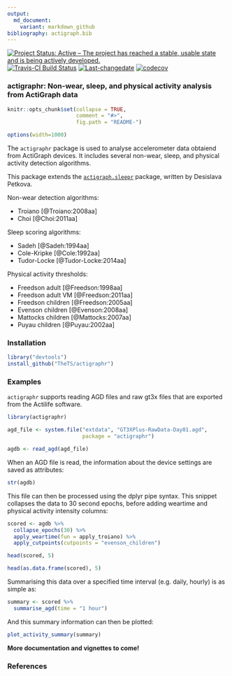 ```yaml
---
output:
  md_document:
    variant: markdown_github
bibliography: actigraph.bib
---
```

[![Project Status: Active – The project has reached a stable, usable state and is being actively developed.](http://www.repostatus.org/badges/latest/active.svg)](http://www.repostatus.org/#active)
[![Travis-CI Build Status](https://travis-ci.org/TheTS/actigraphr.svg?branch=master)](https://travis-ci.org/TheTS/actigraphr)
[![Last-changedate](https://img.shields.io/badge/last%20change-`r gsub('-', '--', Sys.Date())`-yellowgreen.svg)](/commits/master)
[![codecov](https://codecov.io/gh/TheTS/actigraphr/branch/master/graph/badge.svg)](https://codecov.io/gh/TheTS/actigraphr)

<!-- README.md is generated from README.Rmd. Please edit that file -->

### actigraphr: Non-wear, sleep, and physical activity analysis from ActiGraph data

```r
knitr::opts_chunk$set(collapse = TRUE, 
                      comment = "#>",
                      fig.path = "README-")

options(width=1000) 
```

The `actigraphr` package is used to analyse accelerometer data obtaiend from ActiGraph devices. It includes several non-wear, sleep, and physical activity detection algorithms. 

This package extends the [`actigraph.sleepr`](https://github.com/dipetkov/actigraph.sleepr) package, written by Desislava Petkova.

Non-wear detection algorithms:

  * Troiano [@Troiano:2008aa]
  * Choi [@Choi:2011aa]
  
Sleep scoring algorithms:

  * Sadeh [@Sadeh:1994aa]
  * Cole-Kripke [@Cole:1992aa]
  * Tudor-Locke [@Tudor-Locke:2014aa]
  
Physical activity thresholds:

  * Freedson adult [@Freedson:1998aa]
  * Freedson adult VM [@Freedson:2011aa]
  * Freedson children [@Freedson:2005aa]
  * Evenson children [@Evenson:2008aa]
  * Mattocks  children [@Mattocks:2007aa]
  * Puyau children [@Puyau:2002aa]


### Installation

```r
library("devtools")
install_github("TheTS/actigraphr")
```

### Examples

`actigraphr` supports reading AGD files and raw gt3x files that are exported from the Actilife software.

```r
library(actigraphr)

agd_file <- system.file("extdata", "GT3XPlus-RawData-Day01.agd",
                        package = "actigraphr")

agdb <- read_agd(agd_file)
```

When an AGD file is read, the information about the device settings are saved as attributes:

```r
str(agdb)
```

This file can then be processed using the dplyr pipe syntax. This snippet collapses the data to 30 second epochs, before adding weartime and physical activity intensity columns:

```r
scored <- agdb %>% 
  collapse_epochs(30) %>% 
  apply_weartime(fun = apply_troiano) %>% 
  apply_cutpoints(cutpoints = "evenson_children") 
```

```r
head(scored, 5)
```
```r
head(as.data.frame(scored), 5)
```

Summarising this data over a specified time interval (e.g. daily, hourly) is as simple as:

```r
summary <- scored %>% 
  summarise_agd(time = "1 hour")
```

And this summary information can then be plotted:

```r
plot_activity_summary(summary)
```

**More documentation and vignettes to come!**

### References
